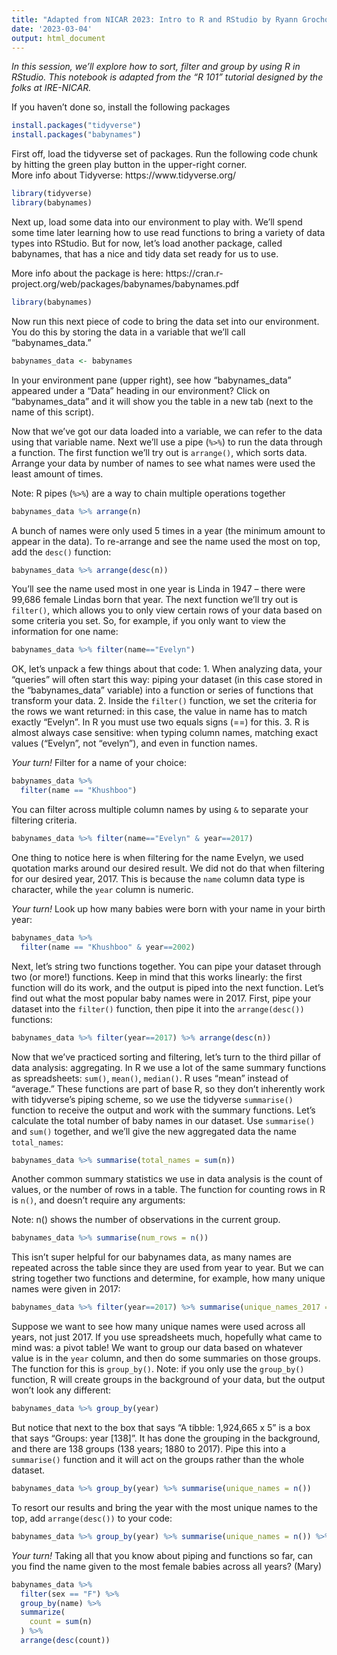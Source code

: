```yaml
---
title: "Adapted from NICAR 2023: Intro to R and RStudio by Ryann Grochowski Jones"
date: '2023-03-04'
output: html_document
---
```


*In this session, we'll explore how to sort, filter and group by using R in RStudio. This notebook is adapted from the "R 101" tutorial designed by the folks at IRE-NICAR.*


If you haven't done so, install the following packages
```r
install.packages("tidyverse")
install.packages("babynames")
```



First off, load the tidyverse set of packages. Run the following code chunk by hitting the green play button in the upper-right corner.  
More info about Tidyverse: https://www.tidyverse.org/
```r
library(tidyverse)
library(babynames)
```
Next up, load some data into our environment to play with. We'll spend some time later learning how to use read functions to bring a variety of data types into RStudio. But for now, let's load another package, called babynames, that has a nice and tidy data set ready for us to use.

More info about the package is here: https://cran.r-project.org/web/packages/babynames/babynames.pdf
```r
library(babynames)
```
Now run this next piece of code to bring the data set into our environment. You do this by storing the data in a variable that we'll call "babynames_data."
```r
babynames_data <- babynames
```
In your environment pane (upper right), see how "babynames_data" appeared under a "Data" heading in our environment? Click on "babynames_data" and it will show you the table in a new tab (next to the name of this script).

Now that we've got our data loaded into a variable, we can refer to the data using that variable name. Next we'll use a pipe (`%>%`) to run the data through a function. The first function we'll try out is `arrange()`, which sorts data. Arrange your data by number of names to see what names were used the least amount of times.

Note: R pipes (`%>%`) are a way to chain multiple operations together 
```r
babynames_data %>% arrange(n)
```

A bunch of names were only used 5 times in a year (the minimum amount to appear in the data). To re-arrange and see the name used the most on top, add the `desc()` function: 
```r
babynames_data %>% arrange(desc(n))
```
You'll see the name used most in one year is Linda in 1947 -- there were 99,686 female Lindas born that year.
The next function we'll try out is `filter()`, which allows you to only view certain rows of your data based on some criteria you set. So, for example, if you only want to view the information for one name: 
```r
babynames_data %>% filter(name=="Evelyn")
```
OK, let's unpack a few things about that code: 
1. When analyzing data, your "queries" will often start this way: piping your dataset (in this case stored in the "babynames_data" variable) into a function or series of functions that transform your data. 
2. Inside the `filter()` function, we set the criteria for the rows we want returned: in this case, the value in name has to match exactly "Evelyn". In R you must use two equals signs (==) for this. 
3. R is almost always case sensitive: when typing column names, matching exact values ("Evelyn", not "evelyn"), and even in function names.

*Your turn!* Filter for a name of your choice:
```r
babynames_data %>% 
  filter(name == "Khushboo")

```
You can filter across multiple column names by using `&` to separate your filtering criteria.
```r
babynames_data %>% filter(name=="Evelyn" & year==2017)
```
One thing to notice here is when filtering for the name Evelyn, we used quotation marks around our desired result. We did not do that when filtering for our desired year, 2017. This is because the `name` column data type is character, while the `year` column is numeric. 

*Your turn!* Look up how many babies were born with your name in your birth year:
```r
babynames_data %>% 
  filter(name == "Khushboo" & year==2002)

```
Next, let's string two functions together. You can pipe your dataset through two (or more!) functions. Keep in mind that this works linearly: the first function will do its work, and the output is piped into the next function.
Let's find out what the most popular baby names were in 2017. First, pipe your dataset into the `filter()` function, then pipe it into the `arrange(desc())` functions:
```r
babynames_data %>% filter(year==2017) %>% arrange(desc(n))
```
Now that we've practiced sorting and filtering, let's turn to the third pillar of data analysis: aggregating. In R we use a lot of the same summary functions as spreadsheets: `sum()`, `mean()`, `median()`. R uses "mean" instead of "average." 
These functions are part of base R, so they don't inherently work with tidyverse's piping scheme, so we use the tidyverse `summarise()` function to receive the output and work with the summary functions. 
Let's calculate the total number of baby names in our dataset. Use `summarise()` and `sum()` together, and we'll give the new aggregated data the name `total_names`: 
```r
babynames_data %>% summarise(total_names = sum(n))
```
Another common summary statistics we use in data analysis is the count of values, or the number of rows in a table. The function for counting rows in R is `n()`, and doesn't require any arguments:

Note: n() shows the number of observations in the current group.
```r
babynames_data %>% summarise(num_rows = n())
```
This isn't super helpful for our babynames data, as many names are repeated across the table since they are used from year to year. But we can string together two functions and determine, for example, how many unique names were given in 2017:

```r
babynames_data %>% filter(year==2017) %>% summarise(unique_names_2017 = n())
```
Suppose we want to see how many unique names were used across all years, not just 2017. If you use spreadsheets much, hopefully what came to mind was: a pivot table! We want to group our data based on whatever value is in the `year` column, and then do some summaries on those groups. 
The function for this is `group_by()`. Note: if you only use the `group_by()` function, R will create groups in the background of your data, but the output won't look any different: 
```r
babynames_data %>% group_by(year)
```
But notice that next to the box that says "A tibble: 1,924,665 x 5" is a box that says "Groups: year [138]". It has done the grouping in the background, and there are 138 groups (138 years; 1880 to 2017). Pipe this into a `summarise()` function and it will act on the groups rather than the whole dataset.
```r
babynames_data %>% group_by(year) %>% summarise(unique_names = n())
```
To resort our results and bring the year with the most unique names to the top, add `arrange(desc())` to your code:
```r
babynames_data %>% group_by(year) %>% summarise(unique_names = n()) %>% arrange(desc(unique_names))
```
*Your turn!* Taking all that you know about piping and functions so far, can you find the name given to the most female babies across all years?  (Mary)
```r
babynames_data %>% 
  filter(sex == "F") %>% 
  group_by(name) %>% 
  summarize(
    count = sum(n)
  ) %>% 
  arrange(desc(count))

```
